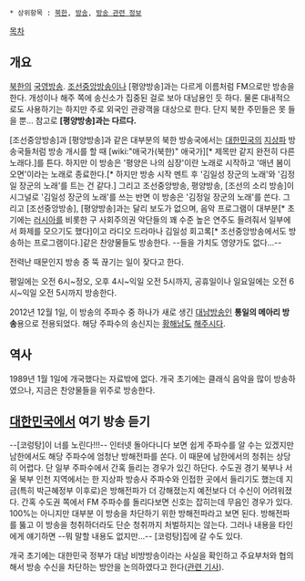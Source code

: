  * 상위항목 : [[북한]], [[방송]], [[방송 관련 정보]]

[[목차]]

== 개요 ==

[[북한]]의 [[국영방송]]. [[조선중앙방송]]이나 [평양방송]과는 다르게 이름처럼 FM으로만 방송을 한다. 개성이나 해주 쪽에 송신소가 집중된 걸로 보아 대남용인 듯 하다. 물론 대내적으로도 사용하기는 하지만 주로 외국인 관광객을 대상으로 한다. 단지 북한 주민들은 못 들을 뿐... 참고로 '''[평양방송]과는 다르다.'''

[조선중앙방송]과 [평양방송]과 같은 대부분의 북한 방송국에서는 [[대한민국]]의 [[지상파]] 방송국들처럼 방송 개시를 할 때 [wiki:"애국가(북한)" 애국가][* 제목만 같지 완전히 다른 노래다.]를 튼다. 하지만 이 방송은 '평양은 나의 심장'이란 노래로 시작하고 '매년 봄이 오면'이라는 노래로 종료한다.[* 하지만 방송 시작 멘트 후 '김일성 장군의 노래'와 '김정일 장군의 노래'를 트는 건 같다.] 그리고 조선중앙방송, 평양방송, [조선의 소리 방송]이 시그널로 '김일성 장군의 노래'를 쓰는 반면 이 방송은 '김정일 장군의 노래'를 쓴다. 
그리고 [조선중앙방송], [평양방송]과는 달리 보도가 없으며, 음악 프로그램이 대부분[* 초기에는 [[러시아]]를 비롯한 구 사회주의권 악단들의 꽤 수준 높은 연주도 들려줘서 일부에서 화제를 모으기도 했다]이고 라디오 드라마나 김일성 회고록[* 조선중앙방송에서도 방송하는 프로그램이다.]같은 찬양물들도 방송한다. --들을 가치도 영양가도 없다...-- 

전력난 때문인지 방송 중 뚝 끊기는 일이 잦다고 한다.

평일에는 오전 6시~정오, 오후 4시~익일 오전 5시까지, 공휴일이나 일요일에는 오전 6시~익일 오전 5시까지 방송한다.

2012년 12월 1일, 이 방송의 주파수 중 하나가 새로 생긴 [[대남방송]]인 '''통일의 메아리 방송'''용으로 전용되었다. 해당 주파수의 송신지는 [[황해남도]] [[해주]]시다.

== 역사 ==
1989년 1월 1일에 개국했다는 자료밖에 없다.
개국 초기에는 클래식 음악을 많이 방송하였으나, 지금은 찬양물들을 위주로 방송한다.

== [[대한민국]]에서 여기 방송 듣기 ==
--[코렁탕]이 너를 노린다!!!--
인터넷 돌아다니다 보면 쉽게 주파수를 알 수는 있겠지만 남한에서도 해당 주파수에 엄청난 방해전파를 쏜다. 이 때문에 남한에서의 청취는 상당히 어렵다. 단 일부 주파수에서 간혹 들리는 경우가 있긴 하단다. 수도권 경기 북부나 서울 북부 인천 지역에서는 한 지상파 방송사 주파수와 인접한 곳에서 들리기도 했는데 지금(특히 박근혜정부 이후로)은 방해전파가 더 강해졌는지 예전보다 더 수신이 어려워졌다. 간혹 수도권 쪽에서 FM 주파수를 돌리다보면 신호는 잡히는데 무음인 경우가 있다. 100%는 아니지만 대부분 이 방송을 차단하기 위한 방해전파라고 보면 된다. 방해전파를 뚫고 이 방송을 청취하더라도 단순 청취까지 처벌하지는 않는다. 그러나 내용을 타인에게 얘기하면 --뭐 말할 내용도 없지만...-- [코렁탕]집에 갈 수도 있다.

개국 초기에는 대한민국 정부가 대남 비방방송이라는 사실을 확인하고 주요부처와 협의해서 방송 수신을 차단하는 방안을 논의하였다고 한다([http://imnews.imbc.com//20dbnews/history/1989/1818146_6067.html 관련 기사]).
